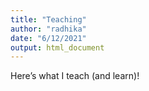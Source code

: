 ---
title: "Teaching"
author: "radhika"
date: "6/12/2021"
output: html_document
---
Here's what I teach (and learn)!